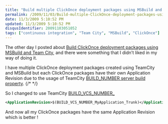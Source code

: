 ```yaml
---
title: "Build multiple ClickOnce deployment packages using MSBuild and Team City"
permalink: /2009/11/03/Build-multiple-ClickOnce-deployment-packages-using-MSBuild-and-Team-City/
date: 11/3/2009 5:10:52 PM
updated: 11/3/2009 5:10:52 PM
disqusIdentifier: 20091103051052
tags: ["continuous integration", "Team City", "MSBuild", "ClickOnce"]
---
```

The other day I posted about [Build ClickOnce deployment packages using MSBuild and Team City](http://weblogs.asp.net/lkempe/archive/2009/10/27/build-clickonce-deployment-packages-using-msbuild-and-team-city.aspx), and there were something that I didn’t liked in my way of doing it.

I have multiple ClickOnce deployment packages created using TeamCity and MSBuild but each ClickOnce packages have their own Application Revision due to the usage of TeamCity [BUILD_NUMBER server build property](http://www.jetbrains.net/confluence/display/TCD4/Predefined+Properties).
{/* <!-- more --> */}

So I changed to use TeamCity [BUILD_VCS_NUMBER_<simplified VCS root name>](http://www.jetbrains.net/confluence/display/TCD4/Predefined+Properties)

````xml
<ApplicationRevision>$(BUILD_VCS_NUMBER_MyApplication_Trunk)</ApplicationRevision>
````

And now all my ClickOnce packages have the same Application Revision which is better !
